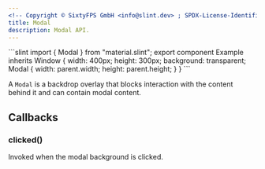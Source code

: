 ```yaml
---
<!-- Copyright © SixtyFPS GmbH <info@slint.dev> ; SPDX-License-Identifier: MIT -->
title: Modal
description: Modal API.
---
```



<CodeSnippetMD imagePath="" imageWidth="0" imageHeight="0" imageAlt="">
```slint
import { Modal } from "material.slint";
export component Example inherits Window {
    width: 400px;
    height: 300px;
    background: transparent;
    Modal {
        width: parent.width;
        height: parent.height;
    }
}
```
</CodeSnippetMD>

A `Modal` is a backdrop overlay that blocks interaction with the content behind it and can contain modal content.

## Callbacks

### clicked()
Invoked when the modal background is clicked.